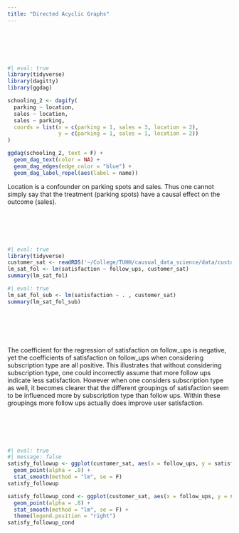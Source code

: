 ```yaml
---
title: "Directed Acyclic Graphs"
---
```


# \
```R
#| eval: true
library(tidyverse)
library(dagitty)
library(ggdag)

schooling_2 <- dagify(
  parking ~ location,
  sales ~ location,
  sales ~ parking,
  coords = list(x = c(parking = 1, sales = 3, location = 2),
                y = c(parking = 1, sales = 1, location = 2))
)

ggdag(schooling_2, text = F) +
  geom_dag_text(color = NA) +
  geom_dag_edges(edge_color = "blue") +
  geom_dag_label_repel(aes(label = name))
```
Location is a confounder on parking spots and sales. Thus one cannot simply say that the treatment (parking spots) have a causal effect on the outcome (sales). 

# \ 
```R
#| eval: true
library(tidyverse)
customer_sat <- readRDS('~/College/TUHH/causual_data_science/data/customer_sat.rds')
lm_sat_fol <- lm(satisfaction ~ follow_ups, customer_sat)
summary(lm_sat_fol)
```

```R
#| eval: true
lm_sat_fol_sub <- lm(satisfaction ~ . , customer_sat)
summary(lm_sat_fol_sub)
```

# \
The coefficient for the regression of satisfaction on follow_ups is negative, yet the coefficients of satisfaction on follow_ups when considering subscription type are all positive. This illustrates that without considering subscription type, one could incorrectly assume that more follow ups indicate less satisfaction. However when one considers subscription type as well, it becomes clearer that the different groupings of satisfaction seem to be influenced more by subscription type than follow ups. Within these groupings more follow ups actually does improve user satisfaction. 

# \
```R
#| eval: true
#| message: false
satisfy_followup <- ggplot(customer_sat, aes(x = follow_ups, y = satisfaction)) +
  geom_point(alpha = .8) +
  stat_smooth(method = "lm", se = F)
satisfy_followup

satisfy_followup_cond <- ggplot(customer_sat, aes(x = follow_ups, y = satisfaction, color = subscription)) +
  geom_point(alpha = .8) +
  stat_smooth(method = "lm", se = F) +
  theme(legend.position = "right")
satisfy_followup_cond
```